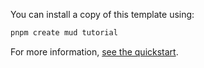 You can install a copy of this template using:

```sh copy
pnpm create mud tutorial
```

For more information, [see the quickstart](/quickstart).
